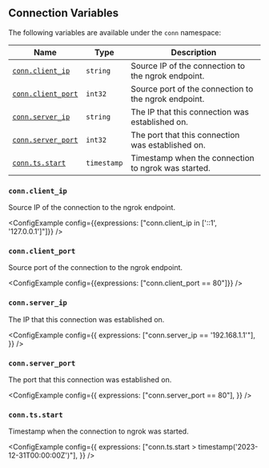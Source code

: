 
## Connection Variables

The following variables are available under the `conn` namespace:

| Name                                   | Type        | Description                                          |
| -------------------------------------- | ----------- | ---------------------------------------------------- |
| [`conn.client_ip`](#connclient_ip)     | `string`    | Source IP of the connection to the ngrok endpoint.   |
| [`conn.client_port`](#connclient_port) | `int32`     | Source port of the connection to the ngrok endpoint. |
| [`conn.server_ip`](#connserver_ip)     | `string`    | The IP that this connection was established on.      |
| [`conn.server_port`](#connserver_port) | `int32`     | The port that this connection was established on.    |
| [`conn.ts.start`](#conntsstart)        | `timestamp` | Timestamp when the connection to ngrok was started.  |

### `conn.client_ip`

Source IP of the connection to the ngrok endpoint.

<ConfigExample
	config={{expressions: ["conn.client_ip in ['::1', '127.0.0.1']"]}}
/>

### `conn.client_port`

Source port of the connection to the ngrok endpoint.

<ConfigExample config={{expressions: ["conn.client_port == 80"]}} />

### `conn.server_ip`

The IP that this connection was established on.

<ConfigExample
	config={{
		expressions: ["conn.server_ip == '192.168.1.1'"],
	}}
/>

### `conn.server_port`

The port that this connection was established on.

<ConfigExample
	config={{
		expressions: ["conn.server_port == 80"],
	}}
/>

### `conn.ts.start`

Timestamp when the connection to ngrok was started.

<ConfigExample
	config={{
		expressions: ["conn.ts.start > timestamp('2023-12-31T00:00:00Z')"],
	}}
/>
